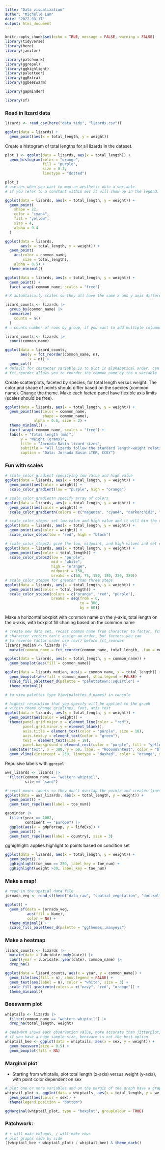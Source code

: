 ```yaml
---
title: "Data visualization"
author: "Michelle Lam"
date: "2022-08-17"
output: html_document
---
```


```r
knitr::opts_chunk$set(echo = TRUE, message = FALSE, warning = FALSE)
library(tidyverse)
library(here)
library(janitor)

library(patchwork)
library(ggrepel)
library(gghighlight)
library(paletteer)
library(ggExtra)
library(ggbeeswarm)

library(gapminder)

library(sf)
```

### Read in lizard data

```r
lizards <- read_csv(here("data_tidy", "lizards.csv"))
```

```r
ggplot(data = lizards) +
  geom_point(aes(x = total_length, y = weight))
```

Create a histogram of total lengths for all lizards in the dataset.
```r
plot_1 <- ggplot(data = lizards, aes(x = total_length)) +
  geom_histogram(color = "orange",
                 fill = "purple",
                 size = 0.3, 
                 linetype = "dotted")

plot_1
# use aes when you want to map an aesthetic onto a variable
# if you refer to a constant within aes it will show up in the legend. constants should not be within aes
```

```r
ggplot(data = lizards, aes(x = total_length, y = weight)) +
  geom_point(
    shape = 22,
    color = "cyan4", 
    fill = "yellow",
    size = 4,
    alpha = 0.4
  )
```

```r
ggplot(data = lizards, 
       aes(x = total_length, y = weight)) +
  geom_point(
    aes(color = common_name, 
        size = total_length),
    alpha = 0.5) +
  theme_minimal()
```

```r
ggplot(data = lizards, aes(x = total_length, y = weight)) +
  geom_point() +
  facet_wrap(~common_name, scales = "free")

# R automtaically scales so they all have the same x and y axis differences, to change the scale use scales = free
```

```r
lizard_counts <- lizards |> 
  group_by(common_name) |> 
  summarize(
    counts = n()
  )
# n counts number of rows by group, if you want to add multiple columns in grouped variable use group_by and summarize

lizard_counts <- lizards |> 
  count(common_name)
```

```r
ggplot(data = lizard_counts, 
       aes(y = fct_reorder(common_name, n), 
           x = n)) +
  geom_col()
# default for character variable is to plot in alphabetical order. can't specify order of a character, can specify order of a factor
# fct_reorder allows you to reorder the common_name by the n variable
```

Create scatterplots, faceted by species, for total length versus weight. The color and shape of points should differ based on the species (common name). Change the theme. Make each facted panel have flexible axis limits (scales should be free).
```r
ggplot(data = lizards, aes(x = total_length, y = weight)) +
  geom_point(aes(color = common_name,
                 shape = common_name),
             alpha = 0.6, size = 2) +
  theme_minimal() +
  facet_wrap(~common_name, scales = "free") +
  labs(x = "Total length (mm)", 
       y = "Weight (grams)",
       title = "Jornada Basin lizard sizes",
       subtitle = "All lizards follow the standard length-weight relationship, with Western Whiptails being largest",
       caption = "Data: Jornada Basin LTER, CCBY")
```

### Fun with scales

```r
# scale_color_gradient specifying low value and high value
ggplot(data = lizards, aes(x = total_length, y = weight)) +
  geom_point(aes(color = weight)) +
  scale_color_gradient(low = "purple", high = "orange")

# scale_color_gradientn specify array of colors
ggplot(data = lizards, aes(x = total_length, y = weight)) +
  geom_point(aes(color = weight)) +
  scale_color_gradientn(colors = c("magenta", "cyan4", "darkorchid3", "dodgerblue", "green", "yellow"))

# scale_color_steps: set low value and high value and it will bin the values in the gradient
ggplot(data = lizards, aes(x = total_length, y = weight)) +
  geom_point(aes(color = weight)) +
  scale_color_steps(low = "red", high = "black")

# scale_color_steps2: give the low, midpoint, and high values and set colors on the gradient
ggplot(data = lizards, aes(x = total_length, y = weight)) +
  geom_point(aes(color = total_length)) +
  scale_color_steps2(low = "purple",
                     mid = "white",
                     high = "orange",
                     midpoint = 150,
                     breaks = c(50, 75, 150, 180, 220, 280))
# scale_color_stepsn for greater than three steps
ggplot(data = lizards, aes(x = total_length, y = weight)) +
  geom_point(aes(color = total_length)) +
  scale_color_stepsn(colors = c("orange", "red", "purple"),
                     breaks = seq(from = 0, 
                                  to = 300, 
                                  by = 60))
```

Make a horizontal boxplot with common name on the y-axis, total length on the x-axis, with boxplot fill chaning based on the common name
```r
# create new data set, recast common name from character to factor, fct_reorder put them in order based on median of total_length based of each common_species group
# character vectors can't assign an order, but factors you can
# to reverse factor order use rev() before fct_reorder
lizards_median <- lizards |> 
  mutate(common_name = fct_reorder(common_name, total_length, .fun = median))

ggplot(data = lizards, aes(x = total_length, y = common_name)) +
  geom_boxplot(aes(fill = common_name))

ggplot(data = lizards_median, aes(y = common_name, x = total_length)) +
  geom_boxplot(aes(fill = common_name), show.legend = FALSE) +
  scale_fill_paletteer_d(palette = "palettetown::squirtle") +
  theme_minimal()

# to view palettes type View(palettes_d_names) in console
```

```r
# highest resolution that you specify will be applied to the graph
# within theme change gridlines, font, axis text
ggplot(data = lizards, aes(x = total_length, y = weight)) +
  geom_point(aes(color = weight)) +
  theme(panel.grid.major.x = element_line(color = "red"),
        panel.grid.minor.y = element_blank(),
        axis.title = element_text(color = "purple", size = 10),
        axis.text.y = element_text(color = "green"),
        text = element_text(size = 18),
        panel.background = element_rect(color = "purple", fill = "yellow")) +
  annotate("text", x = 300, y = 50, label = "Wooooo\ntest", color = "blue") +
  geom_vline(xintercept = 250, linetype = "dashed", color = "orange", size = 4)
```

Repulsive labels with `ggrepel`

```r
wws_lizards <- lizards |> 
  filter(common_name == "western whiptail",
         site == "sand")

# repel moves labels so they don't overlap the points and creates lines from labels to data points 
ggplot(data = wws_lizards, aes(x = total_length, y = weight)) +
  geom_point() +
  geom_text_repel(aes(label = toe_num))

gapminder |> 
  filter(year == 2002, 
         continent == "Europe") |> 
  ggplot(aes(x = gdpPercap, y = lifeExp)) +
  geom_point() +
  geom_text_repel(aes(label = country), size = 3)
```

gghighlight: applies highlight to points based on condition set
```r
ggplot(data = lizards, aes(x = total_length, y = weight)) +
  geom_point() +
  gghighlight(toe_num == 250, label_key = toe_num) +
  gghighlight(weight >30, label_key = toe_num)
```

### Make a map!
```r
# read in the spatial data file
jornada_veg <- read_sf(here("data_raw", "spatial_vegetation", "doc.kml"))

ggplot() +
  geom_sf(data = jornada_veg, 
          aes(fill = Name),
          color = NA) +
  theme_minimal() +
  scale_fill_paletteer_d(palette = "ggthemes::manyeys")
```

### Make a heatmap
```r
lizard_counts <- lizards |> 
  mutate(date = lubridate::mdy(date)) |> 
  count(year = lubridate::year(date), common_name) |> 
  drop_na()
```

```r
ggplot(data = lizard_counts, aes(x = year, y = common_name)) +
  geom_tile(aes(fill = n), show.legend = FALSE) +
  geom_text(aes(label = n), color = "white", size = 3) +
  scale_fill_gradientn(colors = c("navy", "red", "orange")) +
  theme_minimal()
```

### Beeswarm plot

```r
whiptails <- lizards |> 
  filter(common_name == "western whiptail") |> 
  drop_na(total_length, weight)
```

```r
# beeswarm shows each observation value, more accurate than jitterplot, gives idea of distribution
# if you have a huge sample size, beeswarm is not the best option
whiptail_bee <- ggplot(data = whiptails, aes(x = sex, y = weight)) +
  geom_beeswarm(size = 0.5) +
  geom_boxplot(fill = NA)
```

### Marginal plot
- Starting from whiptails, plot total length (x-axis) versus weight (y-axis), with point color dependent on sex
```r
# plot one or more variables and on the margin of the graph have a graphical representation 
whiptail_plot <- ggplot(data = whiptails, aes(x = total_length, y = weight)) +
  geom_point(aes(color = sex)) +
  theme(legend.position = "bottom")

ggMarginal(whiptail_plot, type = "boxplot", groupColour = TRUE)
```

### Patchwork:

```r
# + will make columns, / will make rows
# plot graphs side by side
((whiptail_bee + whiptail_plot) / whiptail_bee) & theme_dark()

```


